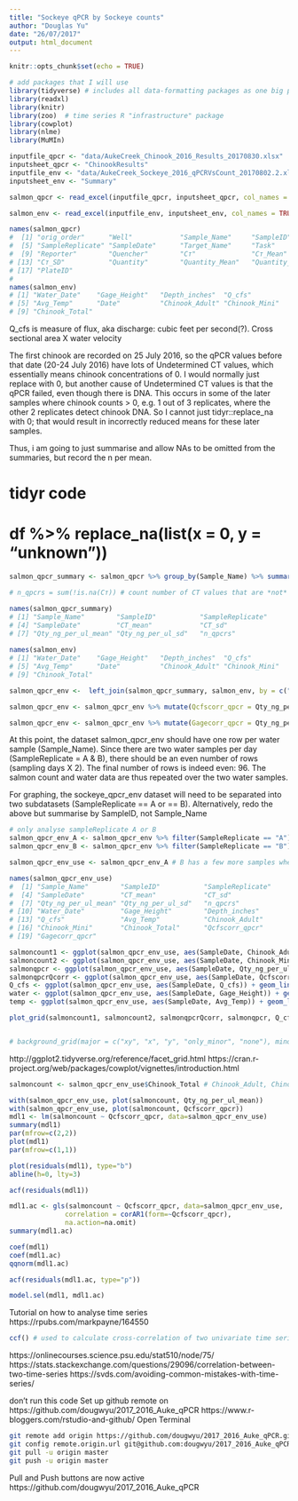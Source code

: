 ```yaml
---
title: "Sockeye qPCR by Sockeye counts"
author: "Douglas Yu"
date: "26/07/2017"
output: html_document
---
```


```r
knitr::opts_chunk$set(echo = TRUE)
```

```r
# add packages that I will use
library(tidyverse) # includes all data-formatting packages as one big package (e.g. ggplot2, tibble, tidyr, readr, purrr, dplyr) # because of conflicts, use:  dplyr::filter, dplyr::lag
library(readxl)
library(knitr)
library(zoo)  # time series R "infrastructure" package
library(cowplot)
library(nlme)
library(MuMIn)


```


```r
inputfile_qpcr <- "data/AukeCreek_Chinook_2016_Results_20170830.xlsx"
inputsheet_qpcr <- "ChinookResults"
inputfile_env <- "data/AukeCreek_Sockeye_2016_qPCRVsCount_20170802.2.xlsx"
inputsheet_env <- "Summary"

salmon_qpcr <- read_excel(inputfile_qpcr, inputsheet_qpcr, col_names = TRUE, col_types = c("numeric","text","text","numeric","text","date","text","text","text","text","numeric","numeric","numeric","numeric","numeric","numeric","text"), na = "NA")

salmon_env <- read_excel(inputfile_env, inputsheet_env, col_names = TRUE, col_types = c("skip","skip","skip","skip","skip","skip","skip","skip","skip","skip","skip","date","numeric","numeric","numeric","numeric","date","numeric","numeric","numeric"), na = "NA", n_max = 170)  # check number of rows to be input.  

```


```r
names(salmon_qpcr)
#  [1] "orig_order"      "Well"            "Sample_Name"     "SampleID"       
#  [5] "SampleReplicate" "SampleDate"      "Target_Name"     "Task"           
#  [9] "Reporter"        "Quencher"        "Cт"              "Cт_Mean"        
# [13] "Cт_SD"           "Quantity"        "Quantity_Mean"   "Quantity_SD"    
# [17] "PlateID"  
# 
names(salmon_env)
# [1] "Water_Date"    "Gage_Height"   "Depth_inches"  "Q_cfs"        
# [5] "Avg_Temp"      "Date"          "Chinook_Adult" "Chinook_Mini" 
# [9] "Chinook_Total"

```
Q_cfs is measure of flux, aka discharge:  cubic feet per second(?).  Cross sectional area X water velocity

The first chinook are recorded on 25 July 2016, so the qPCR values before that date (20-24 July 2016) have lots of Undetermined CT values, which essentially means chinook concentrations of 0.  I would normally just replace with 0, but another cause of Undetermined CT values is that the qPCR failed, even though there is DNA.  This occurs in some of the later samples where chinook counts > 0, e.g. 1 out of 3 replicates, where the other 2 replicates detect chinook DNA. So I cannot just tidyr::replace_na with 0;  that would result in incorrectly reduced means for these later samples.

Thus, i am going to just summarise and allow NAs to be omitted from the summaries, but record the n per mean. 

# tidyr code
# df %>% replace_na(list(x = 0, y = "unknown"))

```r
salmon_qpcr_summary <- salmon_qpcr %>% group_by(Sample_Name) %>% summarise(SampleID = first(SampleID), SampleReplicate = first(SampleReplicate), SampleDate = first(SampleDate), CT_mean = mean(Cт, na.rm=TRUE), CT_sd = sd(Cт, na.rm=TRUE), Qty_ng_per_ul_mean = mean(Quantity, na.rm=TRUE), Qty_ng_per_ul_sd = sd(Quantity, na.rm=TRUE), n_qpcrs = sum(!is.na(Cт))) %>% arrange(SampleDate)

# n_qpcrs = sum(!is.na(Cт)) # count number of CT values that are *not* "Undetermined"

names(salmon_qpcr_summary)
# [1] "Sample_Name"        "SampleID"           "SampleReplicate"   
# [4] "SampleDate"         "CT_mean"            "CT_sd"             
# [7] "Qty_ng_per_ul_mean" "Qty_ng_per_ul_sd"   "n_qpcrs"     
 
names(salmon_env)
# [1] "Water_Date"    "Gage_Height"   "Depth_inches"  "Q_cfs"        
# [5] "Avg_Temp"      "Date"          "Chinook_Adult" "Chinook_Mini" 
# [9] "Chinook_Total"

salmon_qpcr_env <-  left_join(salmon_qpcr_summary, salmon_env, by = c("SampleDate" = "Date"))  # join by two columns with different colnames

salmon_qpcr_env <- salmon_qpcr_env %>% mutate(Qcfscorr_qpcr = Qty_ng_per_ul_mean*(max(Q_cfs)/Q_cfs))

salmon_qpcr_env <- salmon_qpcr_env %>% mutate(Gagecorr_qpcr = Qty_ng_per_ul_mean*(max(Gage_Height)/Gage_Height))

```

At this point, the dataset salmon_qpcr_env should have one row per water sample (Sample_Name). Since there are two water samples per day (SampleReplicate = A & B), there should be an even number of rows (sampling days X 2).  The final number of rows is indeed even:  96.  The salmon count and water data are thus repeated over the two water samples.  

For graphing, the sockeye_qpcr_env dataset will need to be separated into two subdatasets (SampleReplicate == A or == B). Alternatively, redo the above but summarise by SampleID, not Sample_Name  

```r
# only analyse sampleReplicate A or B
salmon_qpcr_env_A <- salmon_qpcr_env %>% filter(SampleReplicate == "A")
salmon_qpcr_env_B <- salmon_qpcr_env %>% filter(SampleReplicate == "B")

salmon_qpcr_env_use <- salmon_qpcr_env_A # B has a few more samples where only one qPCR succeeded (mostly before chinook started)

names(salmon_qpcr_env_use)
#  [1] "Sample_Name"        "SampleID"           "SampleReplicate"   
#  [4] "SampleDate"         "CT_mean"            "CT_sd"             
#  [7] "Qty_ng_per_ul_mean" "Qty_ng_per_ul_sd"   "n_qpcrs"           
# [10] "Water_Date"         "Gage_Height"        "Depth_inches"      
# [13] "Q_cfs"              "Avg_Temp"           "Chinook_Adult"     
# [16] "Chinook_Mini"       "Chinook_Total"      "Qcfscorr_qpcr"     
# [19] "Gagecorr_qpcr"    

salmoncount1 <- ggplot(salmon_qpcr_env_use, aes(SampleDate, Chinook_Adult)) + geom_line() + xlab("") + ylab("Adult Counts") + background_grid(major = "x", minor="x", size.minor = 0.5, colour.minor = "grey90")
salmoncount2 <- ggplot(salmon_qpcr_env_use, aes(SampleDate, Chinook_Mini)) + geom_line() + xlab("") + ylab("Mini Counts") + background_grid(major = "x", minor="x", size.minor = 0.5, colour.minor = "grey90")
salmonqpcr <- ggplot(salmon_qpcr_env_use, aes(SampleDate, Qty_ng_per_ul_mean)) + geom_line() + xlab("") + ylab("qPCR conc") + background_grid(major = "x", minor="x", size.minor = 0.5, colour.minor = "grey90")
salmonqpcrQcorr <- ggplot(salmon_qpcr_env_use, aes(SampleDate, Qcfscorr_qpcr)) + geom_line() + xlab("") + ylab("Qcfs_corr_qPCR") + background_grid(major = "x", minor="x", size.minor = 0.5, colour.minor = "grey90")
Q_cfs <- ggplot(salmon_qpcr_env_use, aes(SampleDate, Q_cfs)) + geom_line() + xlab("") + ylab("Q_cfs") + background_grid(major = "x", minor="x", size.minor = 0.5, colour.minor = "grey90")
water <- ggplot(salmon_qpcr_env_use, aes(SampleDate, Gage_Height)) + geom_line() + xlab("") + ylab("Gage Height") + background_grid(major = "x", minor="x", size.minor = 0.5, colour.minor = "grey90")
temp <- ggplot(salmon_qpcr_env_use, aes(SampleDate, Avg_Temp)) + geom_line() + xlab("") + ylab("Avg Temp") + background_grid(major = "x", minor="x", size.minor = 0.5, colour.minor = "grey90")

plot_grid(salmoncount1, salmoncount2, salmonqpcrQcorr, salmonqpcr, Q_cfs, water, temp, nrow = 7, align = "v")


# background_grid(major = c("xy", "x", "y", "only_minor", "none"), minor = c("xy", "x", "y", "none"), size.major = 0.2, size.minor = 0.5, colour.major = "grey90", colour.minor = "grey98")
```

http://ggplot2.tidyverse.org/reference/facet_grid.html
https://cran.r-project.org/web/packages/cowplot/vignettes/introduction.html



```r
salmoncount <- salmon_qpcr_env_use$Chinook_Total # Chinook_Adult, Chinook_Mini, Chinook_Total

with(salmon_qpcr_env_use, plot(salmoncount, Qty_ng_per_ul_mean))
with(salmon_qpcr_env_use, plot(salmoncount, Qcfscorr_qpcr))
mdl1 <- lm(salmoncount ~ Qcfscorr_qpcr, data=salmon_qpcr_env_use)
summary(mdl1)
par(mfrow=c(2,2))
plot(mdl1)
par(mfrow=c(1,1))
```

```r
plot(residuals(mdl1), type="b")
abline(h=0, lty=3)
```

```r
acf(residuals(mdl1))
```

```r
mdl1.ac <- gls(salmoncount ~ Qcfscorr_qpcr, data=salmon_qpcr_env_use,
              correlation = corAR1(form=~Qcfscorr_qpcr),
              na.action=na.omit)
summary(mdl1.ac)
```

```r
coef(mdl1)
coef(mdl1.ac)
qqnorm(mdl1.ac)
```

```r
acf(residuals(mdl1.ac, type="p"))
```

```r
model.sel(mdl1, mdl1.ac)
```




Tutorial on how to analyse time series
https://rpubs.com/markpayne/164550
```r
ccf() # used to calculate cross-correlation of two univariate time series
```

https://onlinecourses.science.psu.edu/stat510/node/75/
https://stats.stackexchange.com/questions/29096/correlation-between-two-time-series
https://svds.com/avoiding-common-mistakes-with-time-series/


don't run this code
Set up github remote on https://github.com/dougwyu/2017_2016_Auke_qPCR
https://www.r-bloggers.com/rstudio-and-github/
Open Terminal
```bash
git remote add origin https://github.com/dougwyu/2017_2016_Auke_qPCR.git
git config remote.origin.url git@github.com:dougwyu/2017_2016_Auke_qPCR.git
git pull -u origin master
git push -u origin master
```
Pull and Push buttons are now active
https://github.com/dougwyu/2017_2016_Auke_qPCR

